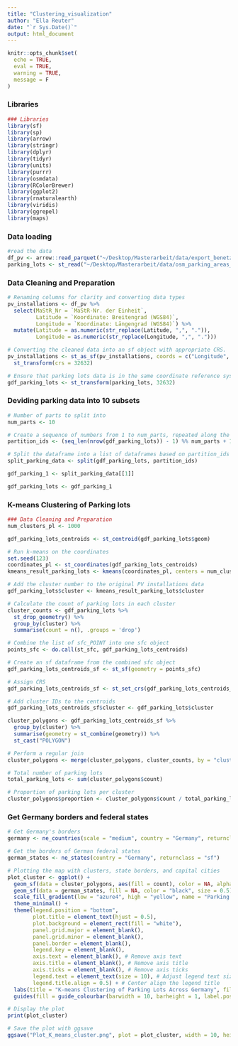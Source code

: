 ```yaml
---
title: "Clustering_visualization"
author: "Ella Reuter"
date: "`r Sys.Date()`"
output: html_document
---
```


```r
knitr::opts_chunk$set(
  echo = TRUE,
  eval = TRUE,
  warning = TRUE,
  message = F
)
```

### Libraries

```r
### Libraries
library(sf)
library(sp)
library(arrow)
library(stringr)
library(dplyr)
library(tidyr)
library(units)
library(purrr)
library(osmdata)
library(RColorBrewer)
library(ggplot2)
library(rnaturalearth)
library(viridis)
library(ggrepel)
library(maps)
```

### Data loading

```r
#read the data
df_pv <- arrow::read_parquet("~/Desktop/Masterarbeit/data/export_benetza_pv.parquet")
parking_lots <- st_read("~/Desktop/Masterarbeit/data/osm_parking_areas_in_germany.gpkg")
```


### Data Cleaning and Preparation

```r
# Renaming columns for clarity and converting data types
pv_installations <- df_pv %>%
  select(MaStR_Nr = `MaStR-Nr. der Einheit`, 
         Latitude = `Koordinate: Breitengrad (WGS84)`, 
         Longitude = `Koordinate: Längengrad (WGS84)`) %>%
  mutate(Latitude = as.numeric(str_replace(Latitude, ",", ".")),
         Longitude = as.numeric(str_replace(Longitude, ",", ".")))
```

```r
# Converting the cleaned data into an sf object with appropriate CRS.
pv_installations <- st_as_sf(pv_installations, coords = c("Longitude", "Latitude"), crs = 4326) %>%
  st_transform(crs = 32632) 
```

```r
# Ensure that parking lots data is in the same coordinate reference system (CRS)
gdf_parking_lots <- st_transform(parking_lots, 32632)
```


### Deviding parking data into 10 subsets
```r
# Number of parts to split into
num_parts <- 10
```

```r
# Create a sequence of numbers from 1 to num_parts, repeated along the rows of your dataframe
partition_ids <- (seq_len(nrow(gdf_parking_lots)) - 1) %% num_parts + 1
```

```r
# Split the dataframe into a list of dataframes based on partition_ids
split_parking_data <- split(gdf_parking_lots, partition_ids)
```

```r
gdf_parking_1 <- split_parking_data[[1]]
```

```r
gdf_parking_lots <- gdf_parking_1
```

### K-means Clustering of Parking lots

```r
### Data Cleaning and Preparation
num_clusters_pl <- 1000
```

```r
gdf_parking_lots_centroids <- st_centroid(gdf_parking_lots$geom)
```

```r
# Run k-means on the coordinates
set.seed(123)
coordinates_pl <- st_coordinates(gdf_parking_lots_centroids)
kmeans_result_parking_lots <- kmeans(coordinates_pl, centers = num_clusters_pl)
```


```r
# Add the cluster number to the original PV installations data
gdf_parking_lots$cluster <- kmeans_result_parking_lots$cluster 
```

```r
# Calculate the count of parking lots in each cluster
cluster_counts <- gdf_parking_lots %>%
  st_drop_geometry() %>% 
  group_by(cluster) %>%
  summarise(count = n(), .groups = 'drop') 
```

```r
# Combine the list of sfc_POINT into one sfc object
points_sfc <- do.call(st_sfc, gdf_parking_lots_centroids)
```

```r
# Create an sf dataframe from the combined sfc object
gdf_parking_lots_centroids_sf <- st_sf(geometry = points_sfc)
```

```r
# Assign CRS
gdf_parking_lots_centroids_sf <- st_set_crs(gdf_parking_lots_centroids_sf, 32632)
```

```r
# Add cluster IDs to the centroids
gdf_parking_lots_centroids_sf$cluster <- gdf_parking_lots$cluster
```

```r
cluster_polygons <- gdf_parking_lots_centroids_sf %>%
  group_by(cluster) %>%
  summarise(geometry = st_combine(geometry)) %>% 
  st_cast("POLYGON")
```


```r
# Perform a regular join
cluster_polygons <- merge(cluster_polygons, cluster_counts, by = "cluster", all.x = TRUE)
```


```r
# Total number of parking lots
total_parking_lots <- sum(cluster_polygons$count)
```

```r
# Proportion of parking lots per cluster
cluster_polygons$proportion <- cluster_polygons$count / total_parking_lots
```

### Get Germany borders and federal states

```r
# Get Germany's borders
germany <- ne_countries(scale = "medium", country = "Germany", returnclass = "sf")
```

```r
# Get the borders of German federal states
german_states <- ne_states(country = "Germany", returnclass = "sf")
```

```r
# Plotting the map with clusters, state borders, and capital cities
plot_cluster <- ggplot() +
  geom_sf(data = cluster_polygons, aes(fill = count), color = NA, alpha = 1) + # Clusters with full color for better contrast
  geom_sf(data = german_states, fill = NA, color = "black", size = 0.5) + # State borders with thinner lines
  scale_fill_gradient(low = "azure4", high = "yellow", name = "Parking Lot Density", trans = "sqrt") +
  theme_minimal() +
  theme(legend.position = "bottom",
        plot.title = element_text(hjust = 0.5),
        plot.background = element_rect(fill = "white"),
        panel.grid.major = element_blank(),
        panel.grid.minor = element_blank(),
        panel.border = element_blank(),
        legend.key = element_blank(),
        axis.text = element_blank(), # Remove axis text
        axis.title = element_blank(), # Remove axis title
        axis.ticks = element_blank(), # Remove axis ticks
        legend.text = element_text(size = 10), # Adjust legend text size
        legend.title.align = 0.5) + # Center align the legend title
  labs(title = "K-means Clustering of Parking Lots Across Germany", fill = "Parking Lot Density") +
  guides(fill = guide_colourbar(barwidth = 10, barheight = 1, label.position = "bottom")) # Adjust the bar width and label position

# Display the plot
print(plot_cluster)
```
```r
# Save the plot with ggsave
ggsave("Plot_K_means_cluster.png", plot = plot_cluster, width = 10, height = 8, units = "in")
```


